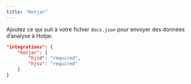 ```yaml
---
title: "Hotjar"
---
```


Ajoutez ce qui suit à votre fichier `docs.json` pour envoyer des données d’analyse à Hotjar.

```json Analytics options in docs.json
"integrations": {
    "hotjar": {
        "hjid": "required",
        "hjsv": "required"
    }
}
```
